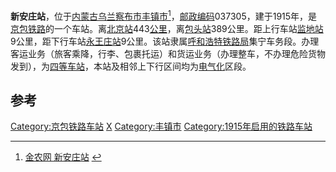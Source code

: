 {{noteTA
|1=zh-cn:始发车次; zh-hk:列車班次;
|2=zh-cn:车次; zh-hk:班次;
}}
{{Infobox China railway station
|车站名称 = 新安庄站
|图片= SINANCHWANG Station during Japanese Occupation.jpeg
|图片介绍 = 日占时期的新安庄车站
|其他名称 = 
|车站拼音 = Xin'anzhuang
|英文名称 = Xin'anzhuang Railway Station
|车站代码 = 12467
|车站地址 = [[内蒙古自治区|内蒙古]][[乌兰察布市|乌兰察布市]][[丰镇市|丰镇市]]
|坐标 = 
|归属 = [[呼和浩特铁路局|呼和浩特铁路局]]集宁车务段
|线路 = [[京包铁路|京包铁路]]
|车站等级 = [[四等站_(中铁)|四等站]]
}}
'''新安庄站'''，位于[[内蒙古自治区|内蒙古]][[乌兰察布市|乌兰察布市]][[丰镇市|丰镇市]]<ref>[http://ww.agri.com.cn/railway/2145.htm 金农网 新安庄站] {{Wayback|url=http://ww.agri.com.cn/railway/2145.htm |date=20160305052315 }}</ref>，[[邮政编码|邮政编码]]037305，建于1915年，是[[京包铁路|京包铁路]]的一个车站。离[[北京站|北京站]]443[[公里|公里]]，离[[包头站|包头站]]389公里。距上行车站[[监地站|监地站]]9公里，距下行车站[[永王庄站|永王庄站]]9公里。该站隶属[[呼和浩特铁路局|呼和浩特铁路局]]集宁车务段。办理客运业务（旅客乘降，行李、包裹托运）和货运业务（办理整车，不办理危险货物发到），为[[四等站_(中铁)|四等车站]]，本站及相邻上下行区间均为[[电气化|电气化]]区段。

==参考==
<references />

{{start rail box|[[File:China_Railways.svg|16px]] [[中国铁路|中国铁路]]}}
{{s-inop|[[监地站|监地站]]|{{站|北京北}}方向}}
{{s-line|[[京包铁路|京包铁路]]}}
{{s-inop|[[永王庄站|永王庄站]]|{{站|包头}}方向}}
{{end box}}
{{京包铁路}}
{{铁路车站小作品}}
{{内蒙古小作品}}

[[Category:京包铁路车站|Category:京包铁路车站]]
[[Category:乌兰察布市铁路车站|X]]
[[Category:丰镇市|Category:丰镇市]]
[[Category:1915年启用的铁路车站|Category:1915年启用的铁路车站]]